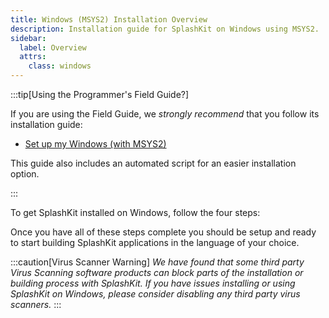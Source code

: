 ```yaml
---
title: Windows (MSYS2) Installation Overview
description: Installation guide for SplashKit on Windows using MSYS2.
sidebar:
  label: Overview
  attrs:
    class: windows
---
```



:::tip[Using the Programmer's Field Guide?]

If you are using the Field Guide, we *strongly recommend* that you follow its installation guide:

- [Set up my Windows (with MSYS2)](https://programmers.guide/book/appendix/0-installation/2-5-setup-win-msys/)

This guide also includes an automated script for an easier installation option.

:::

To get SplashKit installed on Windows, follow the four steps:

<CardGrid>
  <LinkCard
    title="Install MSYS2 and Command Line Tools"
    description="Step 1"
    href="/installation/windows-msys2/1-command-line-tools/"
  />
  <LinkCard
    title="Install Language Specific Tools"
    description="Step 2"
    href="/installation/windows-msys2/2-language-tools/"
  />
  <LinkCard
    title="Install SplashKit"
    description="Step 3"
    href="/installation/windows-msys2/3-splashkit/"
  />
  <LinkCard
    title="Install Visual Studio Code"
    description="Step 4"
    href="/installation/windows-msys2/4-vscode/"
  />
</CardGrid>

Once you have all of these steps complete you should be setup and ready to
start building SplashKit applications in the language of your choice.

:::caution[Virus Scanner Warning]
_We have found that some third party Virus Scanning software products can block
parts of the installation or building process with SplashKit. If you have
issues installing or using SplashKit on Windows, please consider disabling
any third party virus scanners._
:::
